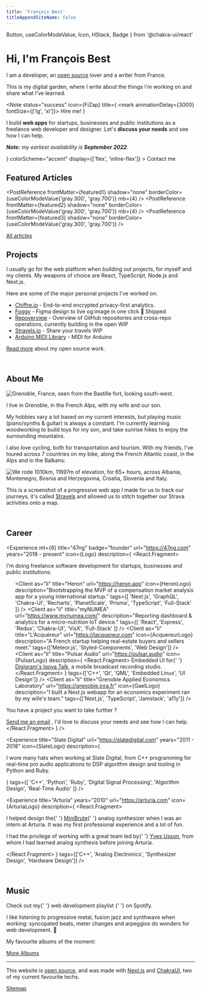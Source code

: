 ```yaml
---
title: 'François Best'
titleAppendSiteName: false
---
```


  Button,
  useColorModeValue,
  Icon,
  HStack,
  Badge
} from '@chakra-ui/react'

# Hi, I'm François Best

I am a developer, an [open source](/open-source) lover and a writer from France.

This is my digital garden, where I write about the things I'm working on and
share what I've learned.


<Note
  status="success"
  icon={FiZap}
  title={
    <mark animationDelay={3000} fontSize={['lg', 'xl']}>
      Hire me!
    </mark>
  }
>
  <p my={6}>
    I build <b>web apps</b> for startups, businesses and public institutions as
    a freelance web developer and designer. Let's <b>discuss your needs</b> and
    see how I can help.
  </p>
  <p my={6}>
    <em>
      <b>Note:</b> my earliest availability is <b>September 2022</b>.
    </em>
  </p>
  <ButtonRouteLink
    size="lg"
    href="mailto:contact+freelance@francoisbest.com"
    to="mailto:contact+freelance@francoisbest.com"
    leftIcon={<FiMail />}
    colorScheme="accent"
    display={['flex', 'inline-flex']}
  >
    Contact me
  </ButtonRouteLink>
</Note>

## Featured Articles

<PostReference
  frontMatter={featured1}
  shadow="none"
  borderColor={useColorModeValue('gray.300', 'gray.700')}
  mb={4}
/>
<PostReference
  frontMatter={featured2}
  shadow="none"
  borderColor={useColorModeValue('gray.300', 'gray.700')}
  mb={4}
/>
<PostReference
  frontMatter={featured3}
  shadow="none"
  borderColor={useColorModeValue('gray.300', 'gray.700')}
/>

<a href="/posts" display="block" textAlign="center" fontSize="sm">
  All articles
</a>

<br />

## Projects

I usually go for the web platform when building out projects, for myself and
my clients. My weapons of choice are React, TypeScript, Node.js and Next.js.

Here are some of the major personal projects I've worked on:

- [Chiffre.io](https://chiffre.io) - End-to-end encrypted privacy-first analytics.
- [Foggy](https://usefoggy.vercel.app) - Figma design to live og:image in one click <Badge textTransform="none">🚀 Shipped</Badge>
- [Repoverview](https://www.notion.so/47ng/Repoverview-f04949cf58b34b41b1422dbd378a5444) - Overview of GitHub repositories and cross-repo operations, currently building in the open <Badge>WIP</Badge>
- [Stravels.io](https://stravels.io) - Share your travels <Badge>WIP</Badge>
- [Arduino MIDI Library](https://github.com/FortySevenEffects/arduino_midi_library) - MIDI for Arduino

[Read more](/open-source) about my open source work.

<br />

## About Me

<WideContainer>
  <Image
    src="/images/grenoble-640@2x.png"
    srcSet="/images/grenoble-640.png 1x, /images/grenoble-640@2x.png 2x"
    alt="Grenoble, France, seen from the Bastille fort, looking south-west."
    rounded="md"
    w="100%"
    borderColor={useColorModeValue('gray.300', 'gray.700')}
    borderWidth="1px"
    shadow="md"
    mb={8}
  />
</WideContainer>

I live in Grenoble, in the French Alps, with my wife and our son.

My hobbies vary a lot based on my current interests, but playing music
(piano/synths & guitar) is always a constant. I'm currently learning woodworking
to build toys for my son, and take sunrise hikes to enjoy the surrounding mountains.

I also love cycling, both for transportation and tourism. With my friends,
I've toured across 7 countries on my bike, along the French Atlantic
coast, in the Alps and in the Balkans:

<BrowserWindowFrame url="stravels.io" mb={12}>
  <Image
    src={useColorModeValue(
      '/images/balkans-tour-2019-light.jpg',
      '/images/balkans-tour-2019-dark.jpg'
    )}
    alt="We rode 1010km, 11697m of elevation, for 65+ hours, across Albania, Montenegro, Bosnia and Herzegovina, Croatia, Slovenia and Italy."
    rounded="none"
    mb={0}
  />
</BrowserWindowFrame>

This is a screenshot of a progressive web app I made for us to track our
journeys, it's called [Stravels](https://stravels.io) and allowed us to stitch
together our Strava activities onto a map.

<br />

## Career


<Experience
  mt={8}
  title="47ng"
  badge="founder"
  url="https://47ng.com"
  years="2018 - present"
  icon={Logo}
  description={
    <React.Fragment>
      <p>
        I'm doing freelance software development for startups, businesses and
        public institutions:
      </p>
      <ul>
        <Client
          as="li"
          title="Heron"
          url="https://heron.app"
          icon={HeronLogo}
          description="Bootstrapping the MVP of a compensation market analysis app for a young international startup."
          tags={[
            'Next.js',
            'GraphQL',
            'Chakra-UI',
            'Recharts',
            'PlanetScale',
            'Prisma',
            'TypeScript',
            'Full-Stack'
          ]}
        />
        <Client
          as="li"
          title="myNUMEA"
          url="https://www.mynumea.com/"
          description="Reporting dashboard &amp; analytics for a micro-nutrition IoT device."
          tags={[
            'React',
            'Express',
            'Redux',
            'Chakra-UI',
            'VisX',
            'Full-Stack'
          ]}
        />
        <Client
          as="li"
          title="L'Acquéreur"
          url="https://lacquereur.com"
          icon={AcquereurLogo}
          description="A French startup helping real-estate buyers and sellers meet."
          tags={['Meteor.js', 'Styled-Components', 'Web Design']}
        />
        <Client
          as="li"
          title="Pulsar Audio"
          url="https://pulsar.audio"
          icon={PulsarLogo}
          description={
            <React.Fragment>
              Embedded UI for{' '}
              <a href="https://www.digigram.com/">Digigram's Iqoya Talk</a>, a
              mobile broadcast recording studio.
            </React.Fragment>
          }
          tags={['C++', 'Qt', 'QML', 'Embedded Linux', 'UI Design']}
        />
        <Client
          as="li"
          title="Grenoble Applied Economics Laboratory"
          url="https://grenoble.inra.fr"
          icon={GaelLogo}
          description="I built a Next.js webapp for an economics experiment ran by my wife's team."
          tags={['Next.js', 'TypeScript', 'Jamstack', 'a11y']}
        />
      </ul>
      <Note status="success" title="Add your business here">
        <p my={4}>You have a project you want to take further ?</p>
        <a href="mailto:contact+freelance@francoisbest.com">Send me an email</a>
        , I'd love to discuss your needs and see how I can help.
      </Note>
    </React.Fragment>
  }
/>

<Experience
  title="Slate Digital"
  url="https://slatedigital.com"
  years="2011 - 2018"
  icon={SlateLogo}
  description={
    <p mb={0}>
      I wore many hats when working at Slate Digital, from C++ programming for
      real-time pro audio applications to DSP algorithm design and tooling in
      Python and Ruby.
    </p>
  }
  tags={[
    'C++',
    'Python',
    'Ruby',
    'Digital Signal Processing',
    'Algorithm Design',
    'Real-Time Audio'
  ]}
/>

<Experience
  title="Arturia"
  years="2010"
  url="https://arturia.com"
  icon={ArturiaLogo}
  description={
    <React.Fragment>
      <p>
        I helped design the{' '}
        <a href="https://en.wikipedia.org/wiki/Arturia_MiniBrute">MiniBrute</a>{' '}
        analog synthesizer when I was an intern at Arturia. It was my first
        professional experience and a lot of fun.
      </p>
      <p mb={0}>
        I had the privilege of working with a great team led by{' '}
        <a href="https://yusynth.net/index_en.php">Yves Usson</a>, from whom I
        had learned analog synthesis before joining Arturia.
      </p>
    </React.Fragment>
  }
  tags={['C++', 'Analog Electronics', 'Synthesizer Design', 'Hardware Design']}
/>

<br />


## Music

<Note status="success" icon={SiSpotify}>
  Check out my{' '}
  <OutgoingLink
    href="https://open.spotify.com/playlist/09JVRjAbg8ETlHWznfVOQf?si=F9Vksg9aQp2D7q5MbecMqw"
    textDecoration="underline"
  >
    web development playlist
  </OutgoingLink>{' '}
  on Spotify.
</Note>

I like listening to progressive metal, fusion jazz and synthwave when working:
syncopated beats, meter changes and arpeggios do wonders for web development. 🤘

My favourite albums of the moment:

<WideContainer>
  <SimpleGrid
    columns={[1, 2, 3]}
    spacingX={4}
    spacingY={8}
    justifyContent="center"
  >
    <SpotifyAlbum
      {...require('spotify:album:2opFAZPTe5dgHgNnDO2Ak4')} // The Further Side - Nova Collective
    />
    <SpotifyAlbum
      {...require('spotify:album:5kU3Q43bmLdARkMOCOLNkB')} // Igneous - Polynation
    />
    <SpotifyAlbum
      {...require('spotify:album:1PhYHO7Pva9e1YQY5GQ8zx')} // Vector - Haken
    />
    <SpotifyAlbum
      {...require('spotify:album:6nj966rHe5ui3JKwqh8a32')} // Kid Velo - Rival Consoles
    />
    <SpotifyAlbum
      {...require('spotify:album:4WA0COIl14e6amUlwz89pN')} // Epicloud - Devin Townsend Project
    />
    <SpotifyAlbum
      {...require('spotify:album:6gwHddBxh92zNI459I2PPD')} // Ziltoid Live - Devin Townsend Project
      name="Ziltoid Live"
    />
    <SpotifyAlbum
      {...require('spotify:album:0io5pe55YRCTVqEjwlOBdN')} // TRILOGY - Carpenter Brut
    />
    <SpotifyAlbum
      {...require('spotify:album:1Zisq1gECqPQtxvny6AUXP')} // Much Against Everyone's Advice - Soulwax
    />
    <SpotifyAlbum
      {...require('spotify:album:4K8bxkPDa5HENw0TK7WxJh')} // Superunknown - Soundgarden
      name="Superunknown"
    />
  </SimpleGrid>
</WideContainer>

<a href="/music" display="block" textAlign="center" fontSize="sm" mt={8}>
  More Albums
</a>

---

This website is [open source](https://github.com/franky47/francoisbest.com),
and was made with [Next.js](https://nextjs.org) and [ChakraUI](https://chakra-ui.com),
two of my current favourite techs.


<a href="/sitemap" display="block" textAlign="center" fontSize="sm" mt={8}>
  <Icon as={FiMap} mr={2} display="inline-block" mt={-1} aria-hidden />
  Sitemap
</a>
